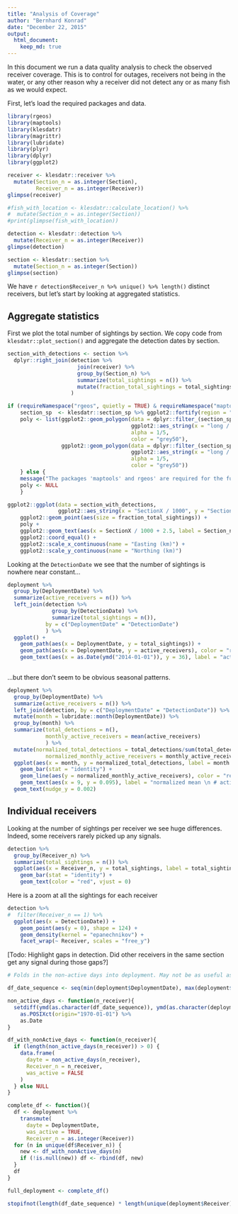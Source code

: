 ```yaml
---
title: "Analysis of Coverage"
author: "Bernhard Konrad"
date: "December 22, 2015"
output:
  html_document:
    keep_md: true
---
```


In this document we run a data quality analysis to check the observed receiver coverage. This is to control for outages, receivers not being in the water, or any other reason why a receiver did not detect any or as many fish as we would expect.

First, let's load the required packages and data.

```r
library(rgeos)
library(maptools)
library(klesdatr)
library(magrittr)
library(lubridate)
library(plyr)
library(dplyr)
library(ggplot2)

receiver <- klesdatr::receiver %>% 
  mutate(Section_n = as.integer(Section),
         Receiver_n = as.integer(Receiver))
glimpse(receiver)

#fish_with_location <- klesdatr::calculate_location() %>%
#  mutate(Section_n = as.integer(Section))
#print(glimpse(fish_with_location))

detection <- klesdatr::detection %>% 
  mutate(Receiver_n = as.integer(Receiver))
glimpse(detection)

section <- klesdatr::section %>%
  mutate(Section_n = as.integer(Section))
glimpse(section)
```


We have `r detection$Receiver_n %>% unique() %>% length()` distinct receivers, but let's start by looking at aggregated statistics.


## Aggregate statistics

First we plot the total number of sightings by section. We copy code from `klesdatr::plot_section()` and aggregate the detection dates by section.

```r
section_with_detections <- section %>% 
  dplyr::right_join(detection %>%
                      join(receiver) %>% 
                      group_by(Section_n) %>% 
                      summarize(total_sightings = n()) %>% 
                      mutate(fraction_total_sightings = total_sightings/sum(total_sightings))
                    )

if (requireNamespace("rgeos", quietly = TRUE) & requireNamespace("maptools", quietly = TRUE)) {
    section_sp  <- klesdatr::section_sp %>% ggplot2::fortify(region = "Section")
    poly <- list(ggplot2::geom_polygon(data = dplyr::filter_(section_sp, ~!hole),
                                       ggplot2::aes_string(x = "long / 1000", y = "lat / 1000", group = "id"),
                                       alpha = 1/5,
                                       color = "grey50"),
                 ggplot2::geom_polygon(data = dplyr::filter_(section_sp, ~!hole),
                                       ggplot2::aes_string(x = "long / 1000", y = "lat / 1000", group = "id"),
                                       alpha = 1/5,
                                       color = "grey50"))
    } else {
    message("The packages 'maptools' and rgeos' are required for the full version of this spatial plot.")
    poly <- NULL
    }

ggplot2::ggplot(data = section_with_detections,
                ggplot2::aes_string(x = "SectionX / 1000", y = "SectionY / 1000")) +
    ggplot2::geom_point(aes(size = fraction_total_sightings)) +
    poly + 
    ggplot2::geom_text(aes(x = SectionX / 1000 + 2.5, label = Section_n), color = "blue", nudge_x = 2, size = 6) +
    ggplot2::coord_equal() +
    ggplot2::scale_x_continuous(name = "Easting (km)") +
    ggplot2::scale_y_continuous(name = "Northing (km)")
```


Looking at the `DetectionDate` we see that the number of sightings is nowhere near constant...

```r
deployment %>% 
  group_by(DeploymentDate) %>% 
  summarize(active_receivers = n()) %>% 
  left_join(detection %>% 
              group_by(DetectionDate) %>% 
              summarize(total_sightings = n()),
            by = c("DeploymentDate" = "DetectionDate")
            ) %>% 
  ggplot() +
    geom_path(aes(x = DeploymentDate, y = total_sightings)) +
    geom_path(aes(x = DeploymentDate, y = active_receivers), color = "red") + 
    geom_text(aes(x = as.Date(ymd("2014-01-01")), y = 36), label = "active receivers", color = "red", size = 7)
  
```

...but there don't seem to be obvious seasonal patterns.

```r
deployment %>% 
  group_by(DeploymentDate) %>% 
  summarize(active_receivers = n()) %>% 
  left_join(detection, by = c("DeploymentDate" = "DetectionDate")) %>% 
  mutate(month = lubridate::month(DeploymentDate)) %>% 
  group_by(month) %>% 
  summarize(total_detections = n(),
            monthly_active_receivers = mean(active_receivers)
            ) %>% 
  mutate(normalized_total_detections = total_detections/sum(total_detections),
            normalized_monthly_active_receivers = monthly_active_receivers/sum(monthly_active_receivers)) %>% 
  ggplot(aes(x = month, y = normalized_total_detections, label = month.abb[month])) +
    geom_bar(stat = "identity") +
    geom_line(aes(y = normalized_monthly_active_receivers), color = "red", size = 2) +
    geom_text(aes(x = 9, y = 0.095), label = "normalized mean \n # active receivers", color = "red", size = 5) +
  geom_text(nudge_y = 0.002)
```  


## Individual receivers

Looking at the number of sightings per receiver we see huge differences. Indeed, some receivers rarely picked up any signals.

```r
detection %>% 
  group_by(Receiver_n) %>% 
  summarize(total_sightings = n()) %>% 
  ggplot(aes(x = Receiver_n, y = total_sightings, label = total_sightings)) +
    geom_bar(stat = "identity") +
    geom_text(color = "red", vjust = 0)
```

Here is a zoom at all the sightings for each receiver

```r
detection %>% 
#  filter(Receiver_n == 1) %>% 
  ggplot(aes(x = DetectionDate)) + 
    geom_point(aes(y = 0), shape = 124) +
    geom_density(kernel = "epanechnikov") +
    facet_wrap(~ Receiver, scales = "free_y")
```


[Todo: Highlight gaps in detection. Did other receivers in the same section get any signal during those gaps?]


```r
# Folds in the non-active days into deployment. May not be as useful as I thought, but now it's done and can be used if convenient.

df_date_sequence <- seq(min(deployment$DeploymentDate), max(deployment$DeploymentDate), by = '1 day')

non_active_days <- function(n_receiver){
  setdiff(ymd(as.character(df_date_sequence)), ymd(as.character(deployment$DeploymentDate[as.integer(deployment$Receiver) == n_receiver]))) %>% 
    as.POSIXct(origin="1970-01-01") %>% 
    as.Date
}

df_with_nonActive_days <- function(n_receiver){
  if (length(non_active_days(n_receiver)) > 0) {
    data.frame(
      dayte = non_active_days(n_receiver),
      Receiver_n = n_receiver,
      was_active = FALSE
    )
  } else NULL
}

complete_df <- function(){
  df <- deployment %>% 
    transmute(
      dayte = DeploymentDate,
      was_active = TRUE,
      Receiver_n = as.integer(Receiver))
  for (n in unique(df$Receiver_n)) {
    new <- df_with_nonActive_days(n)
    if (!is.null(new)) df <- rbind(df, new)
  }
  df
}

full_deployment <- complete_df()

stopifnot(length(df_date_sequence) * length(unique(deployment$Receiver)) == nrow(full_deployment))
```
